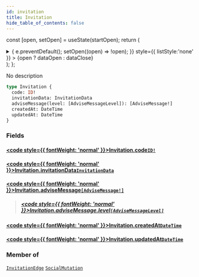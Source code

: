 ```yaml
---
id: invitation
title: Invitation
hide_table_of_contents: false
---
```






const [open, setOpen] = useState(startOpen);
return (
<details {...(open ? { open: true } : {})} className="details" style={{ border:'none', boxShadow:'none', background:'var(--ifm-background-color)' }}>
<summary
onClick={(e) => {
e.preventDefault();
setOpen((open) => !open);
}}
style={{ listStyle:'none' }} >
{open ? dataOpen : dataClose}
</summary>
{open && children}
</details>
);
};

No description

```graphql
type Invitation {
  code: ID!
  invitationData: InvitationData
  adviseMessage(level: [AdviseMessageLevel]): [AdviseMessage!]
  createdAt: DateTime
  updatedAt: DateTime
}
```

### Fields

#### [<code style={{ fontWeight: 'normal' }}>Invitation.<b>code</b></code>](#)<Bullet />[`ID!`](/api/scalars/id) <Badge class="badge badge--secondary" text="non-null"/> <Badge class="badge badge--secondary" text="scalar"/>

>

#### [<code style={{ fontWeight: 'normal' }}>Invitation.<b>invitationData</b></code>](#)<Bullet />[`InvitationData`](/api/objects/invitation-data) <Badge class="badge badge--secondary" text="object"/>

>

#### [<code style={{ fontWeight: 'normal' }}>Invitation.<b>adviseMessage</b></code>](#)<Bullet />[`[AdviseMessage!]`](/api/objects/advise-message) <Badge class="badge badge--secondary" text="list"/> <Badge class="badge badge--secondary" text="object"/>

> ##### [<code style={{ fontWeight: 'normal' }}>Invitation.adviseMessage.<b>level</b></code>](#)<Bullet />[`[AdviseMessageLevel]`](/api/enums/advise-message-level) <Badge class="badge badge--secondary" text="list"/> <Badge class="badge badge--secondary" text="enum"/>

#### [<code style={{ fontWeight: 'normal' }}>Invitation.<b>createdAt</b></code>](#)<Bullet />[`DateTime`](/api/scalars/date-time) <Badge class="badge badge--secondary" text="scalar"/>

>

#### [<code style={{ fontWeight: 'normal' }}>Invitation.<b>updatedAt</b></code>](#)<Bullet />[`DateTime`](/api/scalars/date-time) <Badge class="badge badge--secondary" text="scalar"/>

>

### Member of

[`InvitationEdge`](/api/objects/invitation-edge) <Badge class="badge badge--secondary" text="object"/><Bullet />[`SocialMutation`](/api/objects/social-mutation) <Badge class="badge badge--secondary" text="object"/>
